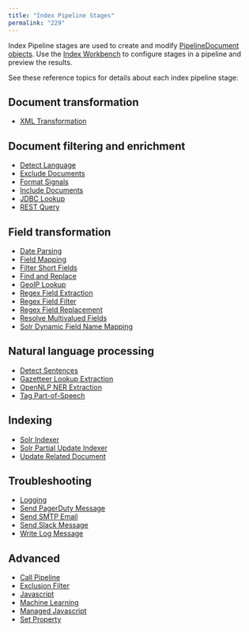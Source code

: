 ```yaml
---
title: "Index Pipeline Stages"
permalink: "229"
---
```


Index Pipeline stages are used to create and modify [PipelineDocument objects](/fusion-pipeline-javadocs/4.2/com/lucidworks/apollo/common/pipeline/pipelinedocument). Use the [Index Workbench](/fusion-server/4.2/158/index-workbench) to configure stages in a pipeline and preview the results.

See these reference topics for details about each index pipeline stage:

## Document transformation

* [XML Transformation](/fusion-server/4.2/245/xml-transformation-index-stage)

## Document filtering and enrichment

* [Detect Language](/fusion-server/4.2/210/detect-language-index-stage)
* [Exclude Documents](/fusion-server/4.2/216/exclude-documents-index-stage)
* [Format Signals](/fusion-server/4.2/225/format-signals-index-stage)
* [Include Documents](/fusion-server/4.2/244/include-documents-index-stage)
* [JDBC Lookup](/fusion-server/4.2/215/jdbc-index-stage)
* [REST Query](/fusion-server/4.2/240/rest-query-index-stage)

## Field transformation

* [Date Parsing](/fusion-server/4.2/241/date-parsing-index-stage)
* [Field Mapping](/fusion-server/4.2/224/field-mapping-index-stage)
* [Filter Short Fields](/fusion-server/4.2/232/filter-short-fields-index-stage)
* [Find and Replace](/fusion-server/4.2/213/find-and-replace-index-stage)
* [GeoIP Lookup](/fusion-server/4.2/211/geo-ip-lookup-stage)
* [Regex Field Extraction](/fusion-server/4.2/238/regex-field-extraction-index-stage)
* [Regex Field Filter](/fusion-server/4.2/209/regex-field-filter-index-stage)
* [Regex Field Replacement](/fusion-server/4.2/219/regex-field-replacement-index-stage)
* [Resolve Multivalued Fields](/fusion-server/4.2/236/resolve-multivalued-fields-index-stage)
* [Solr Dynamic Field Name Mapping](/fusion-server/4.2/223/solr-dynamic-field-name-mapping)

## Natural language processing

* [Detect Sentences](/fusion-server/4.2/230/detect-sentences-index-stage)
* [Gazetteer Lookup Extraction](/fusion-server/4.2/220/gazetteer-lookup-extraction-index-stage)
* [OpenNLP NER Extraction](/fusion-server/4.2/221/open-nlp-ner-extraction-index-stage)
* [Tag Part-of-Speech](/fusion-server/4.2/228/tag-part-of-speech-index-stage)

## Indexing

* [Solr Indexer](/fusion-server/4.2/227/solr-indexer-stage)
* [Solr Partial Update Indexer](/fusion-server/4.2/233/solr-partial-update-indexer-stage)
* [Update Related Document](/fusion-server/4.2/231/update-related-document-stage)

## Troubleshooting

* [Logging](/fusion-server/4.2/242/logging-index-stage)
* [Send PagerDuty Message](/fusion-server/4.2/206/send-pager-duty-message-index-stage)
* [Send SMTP Email](/fusion-server/4.2/218/send-smtp-email-index-stage)
* [Send Slack Message](/fusion-server/4.2/237/send-slack-message-index-stage)
* [Write Log Message](/fusion-server/4.2/208/write-log-message-index-stage)

## Advanced

* [Call Pipeline](/fusion-server/4.2/214/call-pipeline-index-stage)
* [Exclusion Filter](/fusion-server/4.2/226/exclusion-filter-index-stage)
* [Javascript](/fusion-server/4.2/243/java-script-index-stage)
* [Machine Learning](/fusion-server/4.2/222/machine-learning-index-stage)
* [Managed Javascript](/fusion-server/4.2/217/managed-java-script-index-stage)
* [Set Property](/fusion-server/4.2/239/set-property-index-stage)